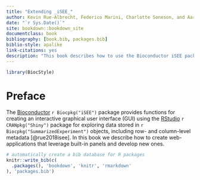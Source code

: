 ```yaml
--- 
title: "Extending _iSEE_"
author: Kevin Rue-Albrecht, Federico Marini, Charlotte Soneson, and Aaron Lun
date: "`r Sys.Date()`"
site: bookdown::bookdown_site
documentclass: book
bibliography: [book.bib, packages.bib]
biblio-style: apalike
link-citations: yes
description: "This book describes how to use the Bioconductor iSEE package to create web-applications for exploring data stored in SummarizedExperiment objects."
---
```


```r
library(BiocStyle)
```

# Preface {-}

The [Bioconductor](https://bioconductor.org/) `r Biocpkg("iSEE")` package provides functions for creating an interactive graphical user interface (GUI) using the [RStudio](https://rstudio.com/) `r CRANpkg("Shiny")` package for exploring data stored in `r Biocpkg("SummarizedExperiment")` objects, including row- and column-level metadata [@rue2018isee].
In this book we describe how to create web-applications that leverage built-in panels and develop new ones.

```r
# automatically create a bib database for R packages
knitr::write_bib(c(
  .packages(), 'bookdown', 'knitr', 'rmarkdown'
), 'packages.bib')
```
